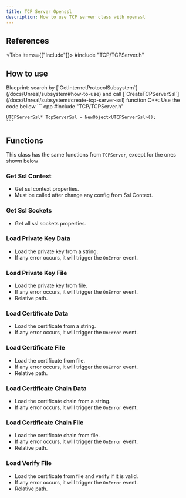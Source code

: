 ```yaml
---
title: TCP Server Openssl
description: How to use TCP server class with openssl
---
```



## References

<Tabs items={["Include"]}>
    <Tab value="Include">#include "TCP/TCPServer.h"</Tab>
</Tabs>

## How to use

<Steps>
  <Step>
    Blueprint: search by [`GetInternetProtocolSubsystem`](/docs/Unreal/subsystem#how-to-use) and call [`CreateTCPServerSsl`](/docs/Unreal/subsystem#create-tcp-server-ssl) function
  </Step>
  <Step>
    C++: Use the code bellow
    ``` cpp
    #include "TCP/TCPServer.h"

    UTCPServerSsl* TcpServerSsl = NewObject<UTCPServerSsl>();
    ```

  </Step>
</Steps>

## Functions

This class has the same functions from `TCPServer`, except for the ones shown below

### Get Ssl Context

-   Get ssl context properties.
-   Must be called after change any config from Ssl Context.

<ImageZoom
    src="/img/server-side/tcp/ssl/getsslcontext.png"
    alt="TCP client openssl"
    width={151}
    height={56}
/>

### Get Ssl Sockets

-   Get all ssl sockets properties.

<ImageZoom
    src="/img/server-side/tcp/ssl/getsslsockets.png"
    alt="TCP client openssl"
    width={156}
    height={56}
/>

### Load Private Key Data

-   Load the private key from a string.
-   If any error occurs, it will trigger the `OnError` event.

<ImageZoom
    src="/img/server-side/tcp/ssl/loadprivatekeydata.png"
    alt="TCP client openssl"
    width={230}
    height={134}
/>

### Load Private Key File

-   Load the private key from file.
-   If any error occurs, it will trigger the `OnError` event.
-   Relative path.

<ImageZoom
    src="/img/server-side/tcp/ssl/loadprivatekeyfile.png"
    alt="TCP client openssl"
    width={230}
    height={134}
/>

### Load Certificate Data

-   Load the certificate from a string.
-   If any error occurs, it will trigger the `OnError` event.

<ImageZoom
    src="/img/server-side/tcp/ssl/loadcertificatedata.png"
    alt="TCP client openssl"
    width={232}
    height={134}
/>

### Load Certificate File

-   Load the certificate from file.
-   If any error occurs, it will trigger the `OnError` event.
-   Relative path.

<ImageZoom
    src="/img/server-side/tcp/ssl/loadcertificatefile.png"
    alt="TCP client openssl"
    width={230}
    height={134}
/>

### Load Certificate Chain Data

-   Load the certificate chain from a string.
-   If any error occurs, it will trigger the `OnError` event.

<ImageZoom
    src="/img/server-side/tcp/ssl/loadcertificatechaindata.png"
    alt="TCP client openssl"
    width={232}
    height={134}
/>

### Load Certificate Chain File

-   Load the certificate chain from file.
-   If any error occurs, it will trigger the `OnError` event.
-   Relative path.

<ImageZoom
    src="/img/server-side/tcp/ssl/loadcertificatechainfile.png"
    alt="TCP client openssl"
    width={230}
    height={134}
/>

### Load Verify File

-   Load the certificate from file and verify if it is valid.
-   If any error occurs, it will trigger the `OnError` event.
-   Relative path.

<ImageZoom
    src="/img/server-side/tcp/ssl/loadverifyfile.png"
    alt="TCP client openssl"
    width={230}
    height={134}
/>
